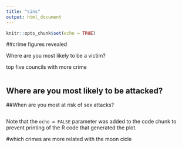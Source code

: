 ```yaml
---
title: "sins"
output: html_document
---
```


```r
knitr::opts_chunk$set(echo = TRUE)

```

##crime figures revealed


Where are you most likely to be a victim?

top five councils with more crime  

```r
```

## Where are you most likely to be attacked?

##When are you most at risk of sex attacks?


```r

```

Note that the `echo = FALSE` parameter was added to the code chunk to prevent printing of the R code that generated the plot.

#which crimes are more related with the moon cicle


